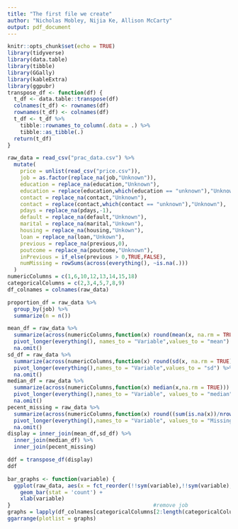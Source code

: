 ```yaml
---
title: "The first file we create"
author: "Nicholas Mobley, Nijia Ke, Allison McCarty"
output: pdf_document
---
```


```r
knitr::opts_chunk$set(echo = TRUE)
library(tidyverse)
library(data.table)
library(tibble)
library(GGally)
library(kableExtra)
library(ggpubr)
transpose_df <- function(df) {
  t_df <- data.table::transpose(df)
  colnames(t_df) <- rownames(df)
  rownames(t_df) <- colnames(df)
  t_df <- t_df %>%
    tibble::rownames_to_column(.data = .) %>%
    tibble::as_tibble(.)
  return(t_df)
}
```

```r
raw_data = read_csv("prac_data.csv") %>%
  mutate(
    price = unlist(read_csv("price.csv")),
    job = as.factor(replace_na(job,"Unknown")),
    education = replace_na(education,"Unknown"),
    education = replace(education,which(education == "unknown"),"Unknown"),
    contact = replace_na(contact,"Unknown"),
    contact = replace(contact,which(contact == "unknown"),"Unknown"),
    pdays = replace_na(pdays,-1),
    default = replace_na(default,"Unknown"),
    marital = replace_na(marital,"Unkown"),
    housing = replace_na(housing,"Unkown"),
    loan = replace_na(loan,"Unkown"),
    previous = replace_na(previous,0),
    poutcome = replace_na(poutcome,"Unknown"),
    inPrevious = if_else(previous > 0,TRUE,FALSE),
    numMissing = rowSums(across(everything(), ~is.na(.)))
  )
numericColumns = c(1,6,10,12,13,14,15,18)
categoricalColumns = c(2,3,4,5,7,8,9)
df_colnames = colnames(raw_data)
```

```r
proportion_df = raw_data %>%
  group_by(job) %>%
  summarize(n = n())
```



```r
mean_df = raw_data %>%
  summarize(across(numericColumns,function(x) round(mean(x, na.rm = TRUE),2))) %>%
  pivot_longer(everything(), names_to = "Variable",values_to = "mean") %>%
  na.omit()
sd_df = raw_data %>%
  summarize(across(numericColumns,function(x) round(sd(x, na.rm = TRUE),2))) %>%
  pivot_longer(everything(),names_to = "Variable",values_to = "sd") %>%
  na.omit()
median_df = raw_data %>%
  summarize(across(numericColumns,function(x) median(x,na.rm = TRUE))) %>%
  pivot_longer(everything(),names_to = "Variable", values_to = "median") %>%
  na.omit()
pecent_missing = raw_data %>%
  summarize(across(numericColumns,function(x) round((sum(is.na(x))/nrow(raw_data))*100,2))) %>%
  pivot_longer(everything(),names_to = "Variable", values_to = "Missing Number") %>%
  na.omit()
display = inner_join(mean_df,sd_df) %>%
  inner_join(median_df) %>%
  inner_join(pecent_missing)
```


```r
ddf = transpose_df(display)
ddf
```

\newpage
\begin{verbatim}
\begin{tabular}{|c |c |c |c |c |c |c |c |c|}
\hline
Variable & Age & Balance & Day & Duration & Campaign & Prev Days & Previous & Price \\
\hline\hline
Mean & `r ddf[2,2]` & `r ddf[2,3]` &`r ddf[2,4]` & `r ddf[2,5]` & `r ddf[2,6]` & `r ddf[2,7]` & `r ddf[2,8]` & `r ddf[2,9]` \\
Std Dev & `r ddf[3,2]` & `r ddf[3,3]` &`r ddf[3,4]` & `r ddf[3,5]` & `r ddf[3,6]` & `r ddf[3,7]` & `r ddf[3,8]` & `r ddf[3,9]` \\
Median & `r ddf[4,2]` & `r ddf[4,3]` &`r ddf[4,4]` & `r ddf[4,5]` & `r ddf[4,6]` & `r ddf[4,7]` & `r ddf[4,8]` & `r ddf[4,9]` \\
Percent Missing & `r ddf[5,2]` & `r ddf[5,3]` &`r ddf[5,4]` & `r ddf[5,5]` & `r ddf[5,6]` & `r ddf[5,7]` & `r ddf[5,8]` & `r ddf[5,9]` \\
\hline
\end{tabular}

\end{verbatim}


```r
bar_graphs <- function(variable) {
  ggplot(raw_data, aes(x = fct_reorder(!!sym(variable),!!sym(variable),.fun='length'))) + 
    geom_bar(stat = 'count') +
    xlab(variable)
}                                             #remove job
graphs = lapply(df_colnames[categoricalColumns[2:length(categoricalColumns)]],bar_graphs)
ggarrange(plotlist = graphs)
```


